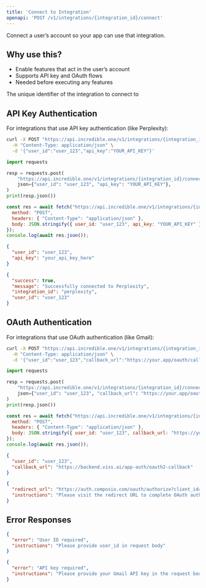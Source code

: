 ```yaml
---
title: 'Connect to Integration'
openapi: 'POST /v1/integrations/{integration_id}/connect'
---
```


Connect a user’s account so your app can use that integration.

## Why use this?
- Enable features that act in the user’s account
- Supports API key and OAuth flows
- Needed before executing any features

<ParamField header="integration_id" type="string" required>
  The unique identifier of the integration to connect to
</ParamField>

## API Key Authentication

For integrations that use API key authentication (like Perplexity):

<CodeGroup>

```bash
curl -X POST "https://api.incredible.one/v1/integrations/{integration_id}/connect" \
  -H "Content-Type: application/json" \
  -d '{"user_id":"user_123","api_key":"YOUR_API_KEY"}'
```

```python
import requests

resp = requests.post(
    "https://api.incredible.one/v1/integrations/{integration_id}/connect",
    json={"user_id": "user_123", "api_key": "YOUR_API_KEY"},
)
print(resp.json())
```

```javascript
const res = await fetch("https://api.incredible.one/v1/integrations/{integration_id}/connect", {
  method: "POST",
  headers: { "Content-Type": "application/json" },
  body: JSON.stringify({ user_id: "user_123", api_key: "YOUR_API_KEY" })
});
console.log(await res.json());
```

</CodeGroup>

<RequestExample>

```json
{
  "user_id": "user_123",
  "api_key": "your_api_key_here"
}
```

</RequestExample>

<ResponseExample>

```json Response
{
  "success": true,
  "message": "Successfully connected to Perplexity",
  "integration_id": "perplexity",
  "user_id": "user_123"
}
```

</ResponseExample>

## OAuth Authentication

For integrations that use OAuth authentication (like Gmail):

<CodeGroup>

```bash
curl -X POST "https://api.incredible.one/v1/integrations/{integration_id}/connect" \
  -H "Content-Type: application/json" \
  -d '{"user_id":"user_123","callback_url":"https://your.app/oauth/callback"}'
```

```python
import requests

resp = requests.post(
    "https://api.incredible.one/v1/integrations/{integration_id}/connect",
    json={"user_id": "user_123", "callback_url": "https://your.app/oauth/callback"},
)
print(resp.json())
```

```javascript
const res = await fetch("https://api.incredible.one/v1/integrations/{integration_id}/connect", {
  method: "POST",
  headers: { "Content-Type": "application/json" },
  body: JSON.stringify({ user_id: "user_123", callback_url: "https://your.app/oauth/callback" })
});
console.log(await res.json());
```

</CodeGroup>

<RequestExample>

```json
{
  "user_id": "user_123",
  "callback_url": "https://backend.viss.ai/app-auth/oauth2-callback"
}
```

</RequestExample>

<ResponseExample>

```json Response
{
  "redirect_url": "https://auth.composio.com/oauth/authorize?client_id=...",
  "instructions": "Please visit the redirect URL to complete OAuth authentication"
}
```

</ResponseExample>

## Error Responses

<ResponseExample>

```json Response
{
  "error": "User ID required",
  "instructions": "Please provide user_id in request body"
}
```

</ResponseExample>

<ResponseExample>

```json Response
{
  "error": "API key required",
  "instructions": "Please provide your Gmail API key in the request body"
}
```

</ResponseExample>
